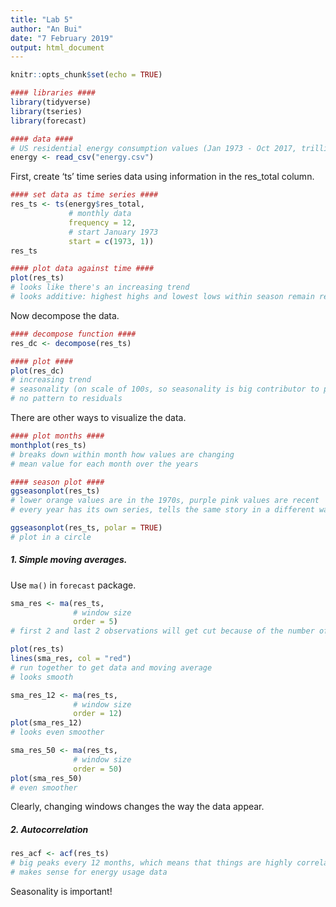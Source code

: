 ```yaml
---
title: "Lab 5"
author: "An Bui"
date: "7 February 2019"
output: html_document
---
```


```r
knitr::opts_chunk$set(echo = TRUE)
```

```r
#### libraries ####
library(tidyverse)
library(tseries)
library(forecast)

#### data ####
# US residential energy consumption values (Jan 1973 - Oct 2017, trillion BTU)
energy <- read_csv("energy.csv")
```

First, create 'ts' time series data using information in the res_total column.
```r
#### set data as time series ####
res_ts <- ts(energy$res_total,
             # monthly data
             frequency = 12,
             # start January 1973
             start = c(1973, 1))
res_ts

#### plot data against time ####
plot(res_ts)
# looks like there's an increasing trend
# looks additive: highest highs and lowest lows within season remain relatively constant
```

Now decompose the data.
```r
#### decompose function ####
res_dc <- decompose(res_ts)

#### plot ####
plot(res_dc)
# increasing trend
# seasonality (on scale of 100s, so seasonality is big contributor to patterns observed)
# no pattern to residuals
```

There are other ways to visualize the data.
```r
#### plot months ####
monthplot(res_ts)
# breaks down within month how values are changing
# mean value for each month over the years

#### season plot ####
ggseasonplot(res_ts)
# lower orange values are in the 1970s, purple pink values are recent
# every year has its own series, tells the same story in a different way

ggseasonplot(res_ts, polar = TRUE)
# plot in a circle
```

##### 1. Simple moving averages.
Use `ma()` in `forecast` package.
```r
sma_res <- ma(res_ts,
              # window size
              order = 5)
# first 2 and last 2 observations will get cut because of the number of observations/5

plot(res_ts)
lines(sma_res, col = "red")
# run together to get data and moving average
# looks smooth

sma_res_12 <- ma(res_ts,
              # window size
              order = 12)
plot(sma_res_12)
# looks even smoother

sma_res_50 <- ma(res_ts,
              # window size
              order = 50)
plot(sma_res_50)
# even smoother
```
Clearly, changing windows changes the way the data appear.

##### 2. Autocorrelation
```r
res_acf <- acf(res_ts)
# big peaks every 12 months, which means that things are highly correlated with observations 12 months prior
# makes sense for energy usage data
```
Seasonality is important!





